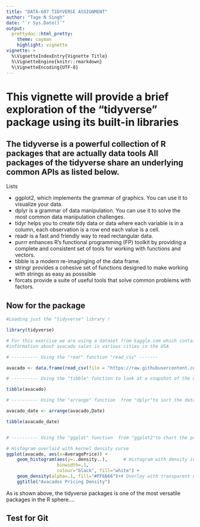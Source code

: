 ```yaml
---
title: "DATA-607 TIDYVERSE ASSIGNMENT"
author: "Tage N Singh"
date: "`r Sys.Date()`"
output:
  prettydoc::html_pretty:
    theme: cayman
    highlight: vignette
vignette: >
  %\VignetteIndexEntry{Vignette Title}
  %\VignetteEngine{knitr::rmarkdown}
  %\VignetteEncoding{UTF-8}
---
```


This vignette will provide a brief exploration of the "tidyverse" package using its built-in libraries
======================================================================================================

The tidyverse is a powerful collection of R packages that are actually data tools  All packages of the tidyverse share an underlying  common APIs as listed below. 
-------------------------------------------------------------------------------

Lists

- ggplot2, which implements the grammar of graphics. You can use it to visualize your data.
- dplyr is a grammar of data manipulation. You can use it to solve the most common data manipulation challenges.
- tidyr helps you to create tidy data or data where each variable is in a column, each observation is a row end each value is a cell.
- readr is a fast and friendly way to read rectangular data.
- purrr enhances R’s functional programming (FP) toolkit by providing a complete and consistent set of tools for working with functions and vectors.
- tibble is a modern re-imaginging of the data frame.
- stringr provides a cohesive set of functions designed to make working with strings as easy as posssible
-  forcats provide a suite of useful tools that solve common problems with factors.

Now for the package
-------------------

```r
#Loading just the "tidyverse" library !

library(tidyverse)

```

```r

# For this exercise we are using a dataset from kaggle.com which contain 
#information about avacado sales in various cities in the USA

# ---------- Using the "rear" function "read_csv" -------

avacado <- data.frame(read_csv(file = "https://raw.githubusercontent.com/tagensingh/SPS-DATA607-TIDYVERSE/main/avocado.csv"))

# ---------- Using the "tibble" function to look at a snapshot of the dataframe -------

tibble(avacado)

```

```r

# ---------- Using the "arrange" function  from "dplyr"to sort the dataframe by date-------

avacado_date <- arrange(avacado,Date)

tibble(avacado_date)


# ---------- Using the "ggplot" function  from "ggplot2"to chart the pricing density of avacados-------

# Histogram overlaid with kernel density curve
ggplot(avacado, aes(x=AveragePrice)) + 
    geom_histogram(aes(y=..density..),      # Histogram with density instead of count on y-axis
                   binwidth=.1,
                   colour="black", fill="white") +
    geom_density(alpha=.1, fill="#FF6666")+# Overlay with transparent density plot
    ggtitle("Avacados Pricing Density")
```

As is shown above, the tidyverse packages is one of the most versatile packages in the R sphere....

Test for Git
------------------------------------------------------------------------------------------------
